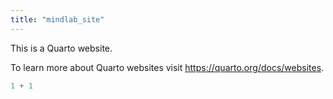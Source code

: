 ```yaml
---
title: "mindlab_site"
---
```


This is a Quarto website.

To learn more about Quarto websites visit <https://quarto.org/docs/websites>.

```r
1 + 1
```
